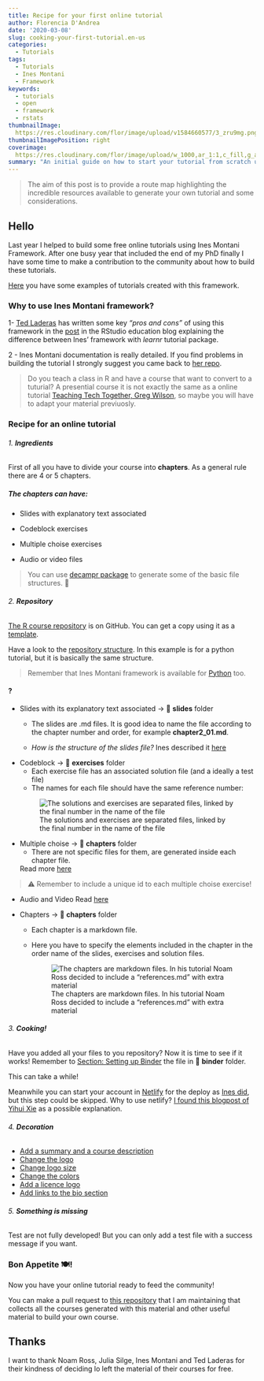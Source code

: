 ```yaml
---
title: Recipe for your first online tutorial
author: Florencia D'Andrea
date: '2020-03-08'
slug: cooking-your-first-tutorial.en-us
categories:
  - Tutorials
tags:
  - Tutorials
  - Ines Montani 
  - Framework
keywords:
  - tutorials
  - open
  - framework
  - rstats
thumbnailImage: 
  https://res.cloudinary.com/flor/image/upload/v1584660577/3_zru9mg.png
thumbnailImagePosition: right
coverimage:
  https://res.cloudinary.com/flor/image/upload/w_1000,ar_1:1,c_fill,g_auto,e_art:hokusai/v1584660577/3_zru9mg.png
summary: "An initial guide on how to start your tutorial from scratch using Ines Montani tutorial framework"
---
```


> The aim of this post is to provide a route map highlighting the incredible resources available to generate your own tutorial and some considerations.

## Hello

Last year I helped to build some free online tutorials using Ines Montani Framework. After one busy year that included the end of my PhD finally I have some time to make a contribution to the community about how to build these tutorials.

[Here](https://github.com/flor14/tutorials) you have some examples of tutorials created with this framework. 

### Why to use Ines Montani framework?

1- [Ted Laderas](https://twitter.com/tladeras) has written some key *"pros and cons"* of using this framework in the [post](https://education.rstudio.com/blog/2020/03/r-bootcamp/) in the RStudio education blog explaining  the difference between Ines' framework with *learnr* tutorial package. 

2 - Ines Montani documentation is really detailed. If you find problems in building the tutorial I strongly suggest you came back to [her repo](). 

> Do you teach a class in R and have a course that want to convert to a tuturial? A presential course it is not exactly the same as a online tutorial [Teaching Tech Together, Greg Wilson](https://teachtogether.tech/#s:online), so maybe you will have to adapt your material previuosly.

### Recipe for an online tutorial
###### 1. **Ingredients**

First of all you have to divide your course into **chapters**. As a general rule there are 4 or 5 chapters. 

##### The chapters can have:

* Slides with explanatory text associated 

* Codeblock exercises 

* Multiple choise exercises

* Audio or video files

> You can use [decampr package](https://laderast.github.io/decampr/articles/from_scratch.html) to generate some of the basic file structures. 🤖 

###### 2. **Repository**

[The R course repository](https://github.com/ines/course-starter-r) is on GitHub. You can get a copy using it as a [template](https://help.github.com/en/github/creating-cloning-and-archiving-repositories/creating-a-repository-from-a-template).

Have a look to the [repository structure](https://ines.github.io/course-starter-python/#repository-structure). In this example is for a python tutorial, but it is basically the same structure. 

> Remember that Ines Montani framework is available for [Python](https://github.com/ines/course-starter-python) too.

#### ?

* Slides with its explanatory text associated -> 📁 **slides** folder 
  - The slides are .md files. It is good idea to name the file according to the chapter number and order, for example **chapter2_01.md**.
  
  - *How is the structure of the slides file?* Ines described it [here]()

* Codeblock -> 📁 **exercises** folder 
  - Each exercise file has an associated solution file (and a ideally a test file)
  - The names for each file should have the same reference number:
  
  ![The solutions and exercises are separated files, linked by the final number in the name of the file](https://res.cloudinary.com/flor/image/upload/v1585163873/tutorial2_hbfvio.png)
  
* Multiple choise -> 📁 **chapters** folder 
  - There are not specific files for them, are generated inside each chapter file. 
  
  Read more [here]()
  
> ⚠️ Remember to include a unique id to each multiple choise exercise!

* Audio and Video
 Read [here](https://ines.github.io/course-starter-python/#embedding-video-and-audio)
 
* Chapters -> 📁 **chapters** folder 
  - Each chapter is a markdown file. 
  - Here you have to specify the elements included in the chapter in the order name of the slides, exercises and solution files.
  
    ![The chapters are markdown files. In his tutorial Noam Ross decided to include a "references.md" with extra material](https://res.cloudinary.com/flor/image/upload/v1585062072/tutorial1_emry8n.png)


###### 3. **Cooking!**

Have you added all your files to you repository? Now it is time to see if it works!
Remember to [Section: Setting up Binder](https://github.com/ines/course-starter-r) the file in 📁 **binder** folder.

This can take a while! 

Meanwhile you can start your account in [Netlify](https://www.netlify.com/) for the deploy as [Ines did](), but this step could be skipped. Why to use netlify? [I found this blogpost of Yihui Xie](https://yihui.org/en/2017/06/netlify-instead-of-github-pages/) as a possible explanation.

###### 4. **Decoration**

- [Add a summary and a course description]()
- [Change the logo]()
- [Change logo size]()
- [Change the colors]()
- [Add a licence logo]()
- [Add links to the bio section]()

###### 5. **Something is missing**

Test are not fully developed! But you can only add a test file with a success message if you want. 

### Bon Appetite 🍽!

Now you have your online tutorial ready to feed the community! 

You can make a pull request to [this repository](https://github.com/flor14/tutorials) that I am maintaining that collects all the courses generated with this material and other useful material to build your own course.


## Thanks

I want to thank Noam Ross, Julia Silge, Ines Montani and Ted Laderas for their kindness of deciding lo left the material of their courses for free.


